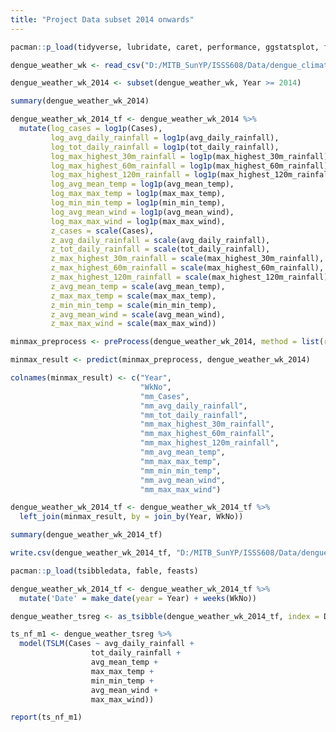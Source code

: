 ```yaml
---
title: "Project Data subset 2014 onwards"
---
```


```r
pacman::p_load(tidyverse, lubridate, caret, performance, ggstatsplot, forecast)

```

```r
dengue_weather_wk <- read_csv("D:/MITB_SunYP/ISSS608/Data/dengue_climate_joined_by_week.csv")

```

```r
dengue_weather_wk_2014 <- subset(dengue_weather_wk, Year >= 2014)

summary(dengue_weather_wk_2014)

```

```r
dengue_weather_wk_2014_tf <- dengue_weather_wk_2014 %>%
  mutate(log_cases = log1p(Cases),
         log_avg_daily_rainfall = log1p(avg_daily_rainfall),
         log_tot_daily_rainfall = log1p(tot_daily_rainfall),
         log_max_highest_30m_rainfall = log1p(max_highest_30m_rainfall),
         log_max_highest_60m_rainfall = log1p(max_highest_60m_rainfall),
         log_max_highest_120m_rainfall = log1p(max_highest_120m_rainfall),
         log_avg_mean_temp = log1p(avg_mean_temp),
         log_max_max_temp = log1p(max_max_temp),
         log_min_min_temp = log1p(min_min_temp),
         log_avg_mean_wind = log1p(avg_mean_wind),
         log_max_max_wind = log1p(max_max_wind),
         z_cases = scale(Cases),
         z_avg_daily_rainfall = scale(avg_daily_rainfall),
         z_tot_daily_rainfall = scale(tot_daily_rainfall),
         z_max_highest_30m_rainfall = scale(max_highest_30m_rainfall),
         z_max_highest_60m_rainfall = scale(max_highest_60m_rainfall),
         z_max_highest_120m_rainfall = scale(max_highest_120m_rainfall),
         z_avg_mean_temp = scale(avg_mean_temp),
         z_max_max_temp = scale(max_max_temp),
         z_min_min_temp = scale(min_min_temp),
         z_avg_mean_wind = scale(avg_mean_wind),
         z_max_max_wind = scale(max_max_wind))

```

```r
minmax_preprocess <- preProcess(dengue_weather_wk_2014, method = list(range = names(dengue_weather_wk_2014)[3:13]))

minmax_result <- predict(minmax_preprocess, dengue_weather_wk_2014)

colnames(minmax_result) <- c("Year",
                             "WkNo",
                             "mm_Cases",
                             "mm_avg_daily_rainfall",
                             "mm_tot_daily_rainfall",
                             "mm_max_highest_30m_rainfall",
                             "mm_max_highest_60m_rainfall",
                             "mm_max_highest_120m_rainfall",
                             "mm_avg_mean_temp",
                             "mm_max_max_temp",
                             "mm_min_min_temp",
                             "mm_avg_mean_wind",
                             "mm_max_max_wind")

dengue_weather_wk_2014_tf <- dengue_weather_wk_2014_tf %>%
  left_join(minmax_result, by = join_by(Year, WkNo))

summary(dengue_weather_wk_2014_tf)

```

```r
write.csv(dengue_weather_wk_2014_tf, "D:/MITB_SunYP/ISSS608/Data/dengue_climate_joined_by_week_2014_transformed.csv")

```

```r
pacman::p_load(tsibbledata, fable, feasts)

```

```r
dengue_weather_wk_2014_tf <- dengue_weather_wk_2014_tf %>%
  mutate('Date' = make_date(year = Year) + weeks(WkNo))

```

```r
dengue_weather_tsreg <- as_tsibble(dengue_weather_wk_2014_tf, index = Date)

```

```r
ts_nf_m1 <- dengue_weather_tsreg %>%
  model(TSLM(Cases ~ avg_daily_rainfall + 
                  tot_daily_rainfall +
                  avg_mean_temp + 
                  max_max_temp +
                  min_min_temp +
                  avg_mean_wind +
                  max_max_wind))

report(ts_nf_m1)

```


